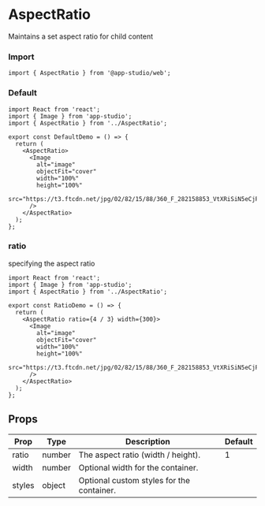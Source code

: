 # AspectRatio

Maintains a set aspect ratio for child content

### **Import**
  ```tsx
  import { AspectRatio } from '@app-studio/web';
  ```

### **Default**
```tsx
import React from 'react';
import { Image } from 'app-studio';
import { AspectRatio } from '../AspectRatio';

export const DefaultDemo = () => {
  return (
    <AspectRatio>
      <Image
        alt="image"
        objectFit="cover"
        width="100%"
        height="100%"
        src="https://t3.ftcdn.net/jpg/02/82/15/88/360_F_282158853_VtXRiSiN5eCjPddHobErJewxJ65lYZGt.jpg"
      />
    </AspectRatio>
  );
};

```

### **ratio**
specifying the aspect ratio

```tsx
import React from 'react';
import { Image } from 'app-studio';
import { AspectRatio } from '../AspectRatio';

export const RatioDemo = () => {
  return (
    <AspectRatio ratio={4 / 3} width={300}>
      <Image
        alt="image"
        objectFit="cover"
        width="100%"
        height="100%"
        src="https://t3.ftcdn.net/jpg/02/82/15/88/360_F_282158853_VtXRiSiN5eCjPddHobErJewxJ65lYZGt.jpg"
      />
    </AspectRatio>
  );
};

```

## Props

| Prop   | Type   | Description                               | Default |
| ------ | ------ | ----------------------------------------- | ------- |
| ratio  | number | The aspect ratio (width / height).        | 1       |
| width  | number | Optional width for the container.         |         |
| styles | object | Optional custom styles for the container. |         |
